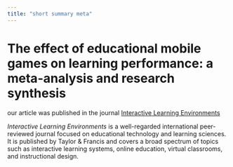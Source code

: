 ```yaml
---
title: "short summary meta"
---
```



# The effect of educational mobile games on learning performance: a meta-analysis and research synthesis


our article was published in the journal [Interactive Learning Environments](https://www.tandfonline.com/journals/nile20?utm_medium=affiliate&utm_campaign=S7721946419_EMENAC_NILE&utm_source=researchgate.net)

*Interactive Learning Environments* is a well-regarded international peer-reviewed journal focused on educational technology and learning sciences. It is published by Taylor & Francis and covers a broad spectrum of topics such as interactive learning systems, online education, virtual classrooms, and instructional design.

